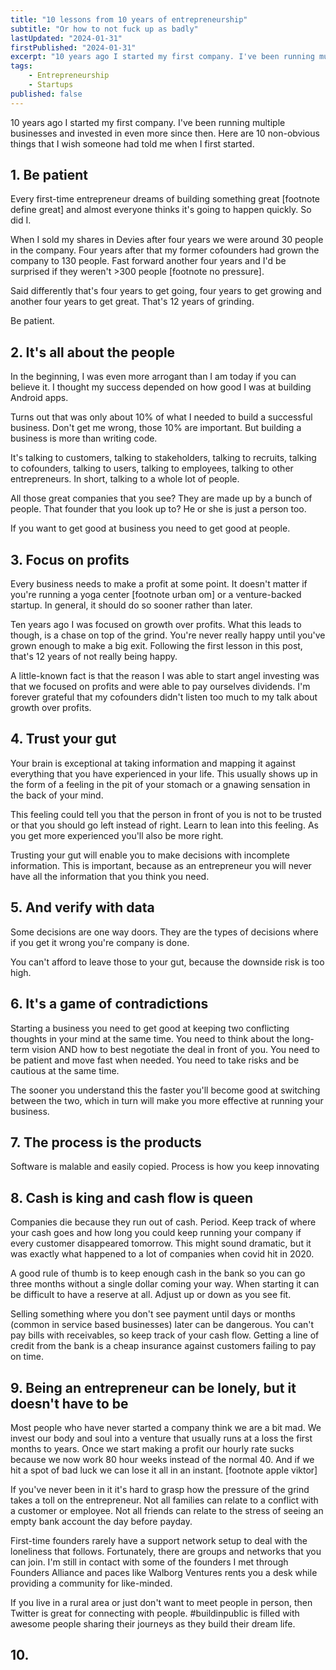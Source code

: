 ```yaml
---
title: "10 lessons from 10 years of entrepreneurship"
subtitle: "Or how to not fuck up as badly"
lastUpdated: "2024-01-31"
firstPublished: "2024-01-31"
excerpt: "10 years ago I started my first company. I've been running multiple businesses and invested in even more since then. Here are 10 non-obvious things that I wish someone had told me when I first started out."
tags:
    - Entrepreneurship
    - Startups
published: false
---
```


10 years ago I started my first company. I've been running multiple businesses and invested in even more since then. Here are 10 non-obvious things that I wish someone had told me when I first started.

## 1. Be patient

Every first-time entrepreneur dreams of building something great [footnote define great] and almost everyone thinks it's going to happen quickly. So did I.

When I sold my shares in Devies after four years we were around 30 people in the company. Four years after that my former cofounders had grown the company to 130 people. Fast forward another four years and I'd be surprised if they weren't >300 people [footnote no pressure].

Said differently that's four years to get going, four years to get growing and another four years to get great. That's 12 years of grinding.

Be patient.

## 2. It's all about the people

In the beginning, I was even more arrogant than I am today if you can believe it. I thought my success depended on how good I was at building Android apps.

Turns out that was only about 10% of what I needed to build a successful business. Don't get me wrong, those 10% are important. But building a business is more than writing code.

It's talking to customers, talking to stakeholders, talking to recruits, talking to cofounders, talking to users, talking to employees, talking to other entrepreneurs. In short, talking to a whole lot of people.

All those great companies that you see? They are made up by a bunch of people. That founder that you look up to? He or she is just a person too.

If you want to get good at business you need to get good at people.

## 3. Focus on profits

Every business needs to make a profit at some point. It doesn't matter if you're running a yoga center [footnote urban om] or a venture-backed startup. In general, it should do so sooner rather than later.

Ten years ago I was focused on growth over profits. What this leads to though, is a chase on top of the grind. You're never really happy until you've grown enough to make a big exit. Following the first lesson in this post, that's 12 years of not really being happy.

A little-known fact is that the reason I was able to start angel investing was that we focused on profits and were able to pay ourselves dividends. I'm forever grateful that my cofounders didn't listen too much to my talk about growth over profits.

## 4. Trust your gut

Your brain is exceptional at taking information and mapping it against everything that you have experienced in your life. This usually shows up in the form of a feeling in the pit of your stomach or a gnawing sensation in the back of your mind.

This feeling could tell you that the person in front of you is not to be trusted or that you should go left instead of right. Learn to lean into this feeling. As you get more experienced you'll also be more right.

Trusting your gut will enable you to make decisions with incomplete information. This is important, because as an entrepreneur you will never have all the information that you think you need.

## 5. And verify with data

Some decisions are one way doors. They are the types of decisions where if you get it wrong you're company is done.

You can't afford to leave those to your gut, because the downside risk is too high. 

## 6. It's a game of contradictions

Starting a business you need to get good at keeping two conflicting thoughts in your mind at the same time. You need to think about the long-term vision AND how to best negotiate the deal in front of you. You need to be patient and move fast when needed. You need to take risks and be cautious at the same time.

The sooner you understand this the faster you'll become good at switching between the two, which in turn will make you more effective at running your business.

## 7. The process is the products

Software is malable and easily copied. Process is how you keep innovating

## 8. Cash is king and cash flow is queen

Companies die because they run out of cash. Period. Keep track of where your cash goes and how long you could keep running your company if every customer disappeared tomorrow. This might sound dramatic, but it was exactly what happened to a lot of companies when covid hit in 2020.

A good rule of thumb is to keep enough cash in the bank so you can go three months without a single dollar coming your way. When starting it can be difficult to have a reserve at all. Adjust up or down as you see fit.

Selling something where you don't see payment until days or months (common in service based businesses) later can be dangerous. You can't pay bills with receivables, so keep track of your cash flow. Getting a line of credit from the bank is a cheap insurance against customers failing to pay on time.


## 9. Being an entrepreneur can be lonely, but it doesn't have to be

Most people who have never started a company think we are a bit mad. We invest our body and soul into a venture that usually runs at a loss the first months to years. Once we start making a profit our hourly rate sucks because we now work 80 hour weeks instead of the normal 40. And if we hit a spot of bad luck we can lose it all in an instant. [footnote apple viktor]

If you've never been in it it's hard to grasp how the pressure of the grind takes a toll on the entrepreneur. Not all families can relate to a conflict with a customer or employee. Not all friends can relate to the stress of seeing an empty bank account the day before payday.

First-time founders rarely have a support network setup to deal with the loneliness that follows. Fortunately, there are groups and networks that you can join. I'm still in contact with some of the founders I met through Founders Alliance and paces like Walborg Ventures rents you a desk while providing a community for like-minded.

If you live in a rural area or just don't want to meet people in person, then Twitter is great for connecting with people. #buildinpublic is filled with awesome people sharing their journeys as they build their dream life.

## 10. 